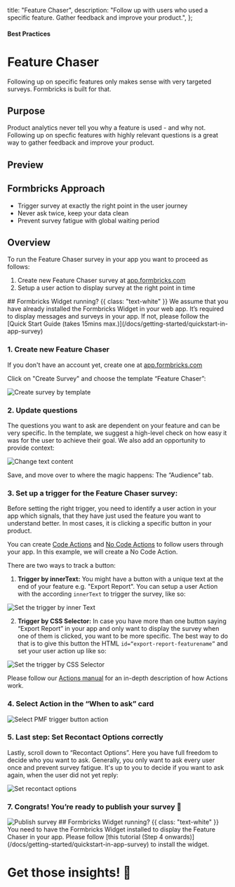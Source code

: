 

  title: "Feature Chaser",
  description: "Follow up with users who used a specific feature. Gather feedback and improve your product.",
};

#### Best Practices

# Feature Chaser

Following up on specific features only makes sense with very targeted surveys. Formbricks is built for that.

## Purpose

Product analytics never tell you why a feature is used - and why not. Following up on specfic features with highly relevant questions is a great way to gather feedback and improve your product.

## Preview

<DemoPreview template="Feature Chaser" />

## Formbricks Approach

- Trigger survey at exactly the right point in the user journey
- Never ask twice, keep your data clean
- Prevent survey fatigue with global waiting period

## Overview

To run the Feature Chaser survey in your app you want to proceed as follows:

1. Create new Feature Chaser survey at [app.formbricks.com](http://app.formbricks.com/)
2. Setup a user action to display survey at the right point in time

<Note>
  ## Formbricks Widget running? {{ class: "text-white" }}
  We assume that you have already installed the Formbricks Widget in your web app. It’s required to display messages
  and surveys in your app. If not, please follow the [Quick Start Guide (takes 15mins max.)](/docs/getting-started/quickstart-in-app-survey)
</Note>

### 1. Create new Feature Chaser

If you don't have an account yet, create one at [app.formbricks.com](https://app.formbricks.com/auth/signup)

Click on "Create Survey" and choose the template “Feature Chaser”:

<Image
  src={CreateSurvey}
  alt="Create survey by template"
  quality="100"
  className="rounded-lg max-w-full sm:max-w-3xl"
/>

### 2. Update questions

The questions you want to ask are dependent on your feature and can be very specific. In the template, we suggest a high-level check on how easy it was for the user to achieve their goal. We also add an opportunity to provide context:

<Image
  src={ChangeText}
  alt="Change text content"
  quality="100"
  className="rounded-lg max-w-full sm:max-w-3xl"
/>

Save, and move over to where the magic happens: The “Audience” tab.

### 3. Set up a trigger for the Feature Chaser survey:

Before setting the right trigger, you need to identify a user action in your app which signals, that they have just used the feature you want to understand better. In most cases, it is clicking a specific button in your product.

You can create [Code Actions](/docs/actions/code) and [No Code Actions](/docs/actions/no-code) to follow users through your app. In this example, we will create a No Code Action.

There are two ways to track a button:

1. **Trigger by innerText:** You might have a button with a unique text at the end of your feature e.g. "Export Report". You can setup a user Action with the according `innerText` to trigger the survey, like so:

<Image
  src={ActionText}
  alt="Set the trigger by inner Text"
  quality="100"
  className="rounded-lg max-w-full sm:max-w-3xl"
/>

2. **Trigger by CSS Selector:** In case you have more than one button saying “Export Report” in your app and only want to display the survey when one of them is clicked, you want to be more specific. The best way to do that is to give this button the HTML `id=“export-report-featurename”` and set your user action up like so:

<Image
  src={ActionCSS}
  alt="Set the trigger by CSS Selector"
  quality="100"
  className="rounded-lg max-w-full sm:max-w-3xl"
/>

Please follow our [Actions manual](/docs/actions/why) for an in-depth description of how Actions work.

### 4. Select Action in the “When to ask” card

<Image
  src={SelectAction}
  alt="Select PMF trigger button action"
  quality="100"
  className="rounded-lg max-w-full sm:max-w-3xl"
/>

### 5. Last step: Set Recontact Options correctly

Lastly, scroll down to “Recontact Options”. Here you have full freedom to decide who you want to ask. Generally, you only want to ask every user once and prevent survey fatigue. It's up to you to decide if you want to ask again, when the user did not yet reply:

<Image
  src={RecontactOptions}
  alt="Set recontact options"
  quality="100"
  className="rounded-lg max-w-full sm:max-w-3xl"
/>

### 7. Congrats! You’re ready to publish your survey 💃

<Image src={Publish} alt="Publish survey" quality="100" className="rounded-lg max-w-full sm:max-w-3xl" />

<Note>
  ## Formbricks Widget running? {{ class: "text-white" }}
  You need to have the Formbricks Widget installed to display the Feature Chaser in your app. Please follow [this
  tutorial (Step 4 onwards)](/docs/getting-started/quickstart-in-app-survey) to install the widget.
</Note>

###

# Get those insights! 🎉
